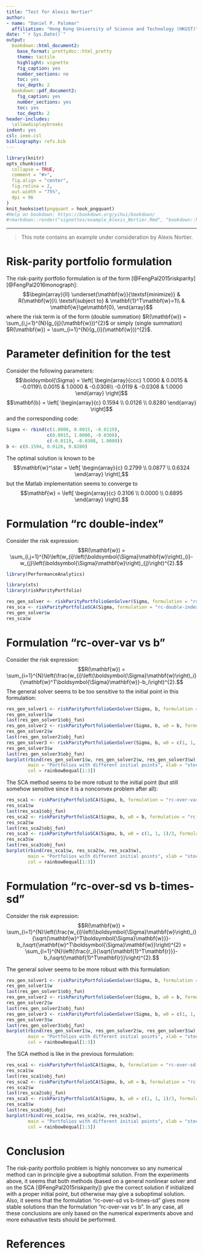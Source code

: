```yaml
---
title: "Test for Alexis Nortier"
author: 
- name: "Daniel P. Palomar"
  affiliation: "Hong Kong University of Science and Technology (HKUST)"
date: "`r Sys.Date()`"
output:
  bookdown::html_document2:
    base_format: prettydoc::html_pretty
    theme: tactile
    highlight: vignette
    fig_caption: yes
    number_sections: no
    toc: yes
    toc_depth: 2
  bookdown::pdf_document2:
    fig_caption: yes
    number_sections: yes
    toc: yes
    toc_depth: 2
header-includes:
  \allowdisplaybreaks
indent: yes
csl: ieee.csl
bibliography: refs.bib
---
```


```r
library(knitr)
opts_chunk$set(
  collapse = TRUE,
  comment = "#>",
  fig.align = "center",
  fig.retina = 2,
  out.width = "75%",
  dpi = 96
)
knit_hooks$set(pngquant = hook_pngquant)
#Help on bookdown: https://bookdown.org/yihui/bookdown/
#rmarkdown::render("vignettes/example_Alexis_Nortier.Rmd", "bookdown::html_document2")
```

-----------
> This note contains an example under consideration by Alexis Nortier.


# Risk-parity portfolio formulation
The risk-parity portfolio formulation is of the form [@FengPal2015riskparity][@FengPal2016monograph]:
$$\begin{array}{ll}
\underset{\mathbf{w}}{\textsf{minimize}} & R(\mathbf{w})\\
\textsf{subject to} & \mathbf{1}^T\mathbf{w}=1\\
 & \mathbf{w}\ge\mathbf{0},
\end{array}$$
where the risk term is of the form (double summation) $R(\mathbf{w}) = \sum_{i,j=1}^{N}(g_{ij}(\mathbf{w}))^{2}$ or simply (single summation) $R(\mathbf{w}) = \sum_{i=1}^{N}(g_{i}(\mathbf{w}))^{2}$.

# Parameter definition for the test
Consider the following parameters:
$$\boldsymbol{\Sigma} = \left[
\begin{array}{ccc}
 1.0000 &  0.0015 & -0.0119\\
 0.0015 &  1.0000 & -0.0308\\
-0.0119 & -0.0308 &  1.0000
\end{array}
\right]$$
$$\mathbf{b} = \left[
\begin{array}{c}
 0.1594 \\
 0.0126 \\
 0.8280 
\end{array}
\right]$$
and the corresponding code:
```r
Sigma <- rbind(c(1.0000, 0.0015, -0.0119),
               c(0.0015, 1.0000, -0.0308),
               c(-0.0119, -0.0308, 1.0000))
b <- c(0.1594, 0.0126, 0.8280)
```

The optimal solution is known to be
$$\mathbf{w}^\star = \left[
\begin{array}{c}
 0.2799 \\
 0.0877 \\
 0.6324
\end{array}
\right],$$
but the Matlab implementation seems to converge to
$$\mathbf{w} = \left[
\begin{array}{c}
 0.3106 \\
 0.0000 \\
 0.6895
\end{array}
\right].$$

# Formulation "rc double-index"
Consider the risk expression:
$$R(\mathbf{w}) = \sum_{i,j=1}^{N}\left(w_{i}\left(\boldsymbol{\Sigma}\mathbf{w}\right)_{i}-w_{j}\left(\boldsymbol{\Sigma}\mathbf{w}\right)_{j}\right)^{2}.$$
```r
library(PerformanceAnalytics)
```

```r
library(xts)
library(riskParityPortfolio)

res_gen_solver <- riskParityPortfolioGenSolver(Sigma, formulation = "rc-double-index")
res_sca <- riskParityPortfolioSCA(Sigma, formulation = "rc-double-index")
res_gen_solver$w
res_sca$w
```



# Formulation "rc-over-var vs b"
Consider the risk expression:
$$R(\mathbf{w}) = \sum_{i=1}^{N}\left(\frac{w_{i}\left(\boldsymbol{\Sigma}\mathbf{w}\right)_i}{\mathbf{w}^T\boldsymbol{\Sigma}\mathbf{w}}-b_i\right)^{2}.$$
The general solver seems to be too sensitive to the initial point in this formulation:
```r
res_gen_solver1 <- riskParityPortfolioGenSolver(Sigma, b, formulation = "rc-over-var-vs-b")
res_gen_solver1$w
last(res_gen_solver1$obj_fun)
res_gen_solver2 <- riskParityPortfolioGenSolver(Sigma, b, w0 = b, formulation = "rc-over-var-vs-b")
res_gen_solver2$w
last(res_gen_solver2$obj_fun)
res_gen_solver3 <- riskParityPortfolioGenSolver(Sigma, b, w0 = c(1, 1, 1)/3, formulation = "rc-over-var-vs-b")
res_gen_solver3$w
last(res_gen_solver3$obj_fun)
barplot(rbind(res_gen_solver1$w, res_gen_solver2$w, res_gen_solver3$w),
        main = "Portfolios with different initial points", xlab = "stocks", ylab = "dollars", beside = TRUE, 
        col = rainbow8equal[1:3])
```
The SCA method seems to be more robust to the initial point (but still somehow sensitive since it is a nonconvex problem after all):
```r
res_sca1 <- riskParityPortfolioSCA(Sigma, b, formulation = "rc-over-var-vs-b")
res_sca1$w
last(res_sca1$obj_fun)
res_sca2 <- riskParityPortfolioSCA(Sigma, b, w0 = b, formulation = "rc-over-var-vs-b")
res_sca2$w
last(res_sca2$obj_fun)
res_sca3 <- riskParityPortfolioSCA(Sigma, b, w0 = c(1, 1, 1)/3, formulation = "rc-over-var-vs-b")
res_sca3$w
last(res_sca3$obj_fun)
barplot(rbind(res_sca1$w, res_sca2$w, res_sca3$w),
        main = "Portfolios with different initial points", xlab = "stocks", ylab = "dollars", beside = TRUE, 
        col = rainbow8equal[1:3])
```


# Formulation "rc-over-sd vs b-times-sd"
Consider the risk expression:
 $$R(\mathbf{w}) = \sum_{i=1}^{N}\left(\frac{w_{i}\left(\boldsymbol{\Sigma}\mathbf{w}\right)_i}{\sqrt{\mathbf{w}^T\boldsymbol{\Sigma}\mathbf{w}}}-b_i\sqrt{\mathbf{w}^T\boldsymbol{\Sigma}\mathbf{w}}\right)^{2} = \sum_{i=1}^{N}\left(\frac{r_i}{\sqrt{\mathbf{1}^T\mathbf{r}}}-b_i\sqrt{\mathbf{1}^T\mathbf{r}}\right)^{2}.$$

The general solver seems to be more robust with this formulation:
```r
res_gen_solver1 <- riskParityPortfolioGenSolver(Sigma, b, formulation = "rc-over-sd-vs-b-times-sd")
res_gen_solver1$w
last(res_gen_solver1$obj_fun)
res_gen_solver2 <- riskParityPortfolioGenSolver(Sigma, b, w0 = b, formulation = "rc-over-sd-vs-b-times-sd")
res_gen_solver2$w
last(res_gen_solver2$obj_fun)
res_gen_solver3 <- riskParityPortfolioGenSolver(Sigma, b, w0 = c(1, 1, 1)/3, formulation = "rc-over-sd-vs-b-times-sd")
res_gen_solver3$w
last(res_gen_solver3$obj_fun)
barplot(rbind(res_gen_solver1$w, res_gen_solver2$w, res_gen_solver3$w),
        main = "Portfolios with different initial points", xlab = "stocks", ylab = "dollars", beside = TRUE, 
        col = rainbow8equal[1:3])
```

The SCA method is like in the previous formulation:
```r
res_sca1 <- riskParityPortfolioSCA(Sigma, b, formulation = "rc-over-sd-vs-b-times-sd")
res_sca1$w
last(res_sca1$obj_fun)
res_sca2 <- riskParityPortfolioSCA(Sigma, b, w0 = b, formulation = "rc-over-sd-vs-b-times-sd")
res_sca2$w
last(res_sca2$obj_fun)
res_sca3 <- riskParityPortfolioSCA(Sigma, b, w0 = c(1, 1, 1)/3, formulation = "rc-over-sd-vs-b-times-sd")
res_sca3$w
last(res_sca3$obj_fun)
barplot(rbind(res_sca1$w, res_sca2$w, res_sca3$w),
        main = "Portfolios with different initial points", xlab = "stocks", ylab = "dollars", beside = TRUE, 
        col = rainbow8equal[1:3])
```

# Conclusion
The risk-parity portfolio problem is highly nonconvex so any numerical method can in principle give a suboptimal solution. From the experiments above, it seems that both methods (based on a general nonlinear solver and on the SCA [@FengPal2015riskparity]) give the correct solution if initialized with a proper initial point, but otherwise may give a suboptimal solution. Also, it seems that the formulation “rc-over-sd vs b-times-sd” gives more stable solutions than the formulation “rc-over-var vs b”. In any case, all these conclusions are only based on the numerical experiments above and more exhaustive tests should be performed.


# References {-}
\setlength{\parindent}{-0.2in}
\setlength{\leftskip}{0.2in}
\setlength{\parskip}{8pt}
\noindent



